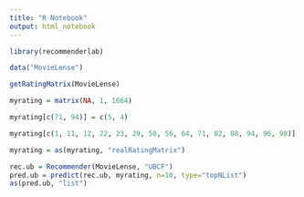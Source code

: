 ```yaml
---
title: "R Notebook"
output: html_notebook
---
```


```r
library(recommenderlab)
```

```r
data("MovieLense")
```

```r
getRatingMatrix(MovieLense)
```

```r
myrating = matrix(NA, 1, 1664)
```

```r
myrating[c(71, 94)] = c(5, 4)
```

```r
myrating[c(1, 11, 12, 22, 23, 29, 50, 56, 64, 71, 82, 88, 94, 96, 98)] <- c(1, 2, 3, 4, 5, 4, 3, 2, 1, 2, 3, 4, 5, 4, 3)
```

```r
myrating = as(myrating, "realRatingMatrix")
```

```r
rec.ub = Recommender(MovieLense, "UBCF")
pred.ub = predict(rec.ub, myrating, n=10, type="topNList")
as(pred.ub, "list")
```
